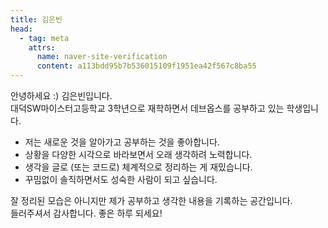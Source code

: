```yaml
---
title: 김은빈
head:
  - tag: meta
    attrs:
      name: naver-site-verification
      content: a113bdd95b7b536015109f1951ea42f567c8ba55
---
```



안녕하세요 :) 김은빈입니다. <br/>
대덕SW마이스터고등학교 3학년으로 재학하면서 데브옵스를 공부하고 있는 학생입니다.

- 저는 새로운 것을 알아가고 공부하는 것을 좋아합니다.
- 상황을 다양한 시각으로 바라보면서 오래 생각하려 노력합니다.
- 생각을 글로 (또는 코드로) 체계적으로 정리하는 게 재밌습니다.
- 꾸밈없이 솔직하면서도 성숙한 사람이 되고 싶습니다.

잘 정리된 모습은 아니지만 제가 공부하고 생각한 내용을 기록하는 공간입니다.<br/>
들러주셔서 감사합니다. 좋은 하루 되세요!

<div class="h-8"/>

<RecentPosts/>

